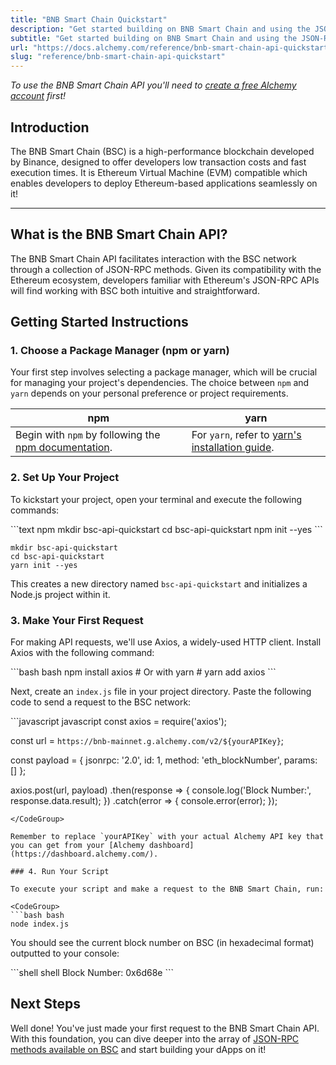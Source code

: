 ```yaml
---
title: "BNB Smart Chain Quickstart"
description: "Get started building on BNB Smart Chain and using the JSON-RPC API"
subtitle: "Get started building on BNB Smart Chain and using the JSON-RPC API"
url: "https://docs.alchemy.com/reference/bnb-smart-chain-api-quickstart"
slug: "reference/bnb-smart-chain-api-quickstart"
---
```


*To use the BNB Smart Chain API you'll need to [create a free Alchemy account](https://dashboard.alchemy.com/signup) first!*

## Introduction

The BNB Smart Chain (BSC) is a high-performance blockchain developed by Binance, designed to offer developers low transaction costs and fast execution times. It is Ethereum Virtual Machine (EVM) compatible which enables developers to deploy Ethereum-based applications seamlessly on it!

***

## What is the BNB Smart Chain API?

The BNB Smart Chain API facilitates interaction with the BSC network through a collection of JSON-RPC methods. Given its compatibility with the Ethereum ecosystem, developers familiar with Ethereum's JSON-RPC APIs will find working with BSC both intuitive and straightforward.

## Getting Started Instructions

### 1. Choose a Package Manager (npm or yarn)

Your first step involves selecting a package manager, which will be crucial for managing your project's dependencies. The choice between `npm` and `yarn` depends on your personal preference or project requirements.

| npm                                                                                                                       | yarn                                                                                                |
| ------------------------------------------------------------------------------------------------------------------------- | --------------------------------------------------------------------------------------------------- |
| Begin with `npm` by following the [npm documentation](https://docs.npmjs.com/downloading-and-installing-node-js-and-npm). | For `yarn`, refer to [yarn's installation guide](https://classic.yarnpkg.com/lang/en/docs/install). |

### 2. Set Up Your Project

To kickstart your project, open your terminal and execute the following commands:

<CodeGroup>
  ```text npm
  mkdir bsc-api-quickstart
  cd bsc-api-quickstart
  npm init --yes
  ```

  ```text yarn
  mkdir bsc-api-quickstart
  cd bsc-api-quickstart
  yarn init --yes
  ```
</CodeGroup>

This creates a new directory named `bsc-api-quickstart` and initializes a Node.js project within it.

### 3. Make Your First Request

For making API requests, we'll use Axios, a widely-used HTTP client. Install Axios with the following command:

<CodeGroup>
  ```bash bash
  npm install axios
  # Or with yarn
  # yarn add axios
  ```
</CodeGroup>

Next, create an `index.js` file in your project directory. Paste the following code to send a request to the BSC network:

<CodeGroup>
  ```javascript javascript
  const axios = require('axios');

  const url = `https://bnb-mainnet.g.alchemy.com/v2/${yourAPIKey}`;

  const payload = {
    jsonrpc: '2.0',
    id: 1,
    method: 'eth_blockNumber',
    params: []
  };

  axios.post(url, payload)
    .then(response => {
      console.log('Block Number:', response.data.result);
    })
    .catch(error => {
      console.error(error);
    });
  ```
</CodeGroup>

Remember to replace `yourAPIKey` with your actual Alchemy API key that you can get from your [Alchemy dashboard](https://dashboard.alchemy.com/).

### 4. Run Your Script

To execute your script and make a request to the BNB Smart Chain, run:

<CodeGroup>
  ```bash bash
  node index.js
  ```
</CodeGroup>

You should see the current block number on BSC (in hexadecimal format) outputted to your console:

<CodeGroup>
  ```shell shell
  Block Number: 0x6d68e
  ```
</CodeGroup>

## Next Steps

Well done! You've just made your first request to the BNB Smart Chain API. With this foundation, you can dive deeper into the array of [JSON-RPC methods available on BSC](/reference/bnb-smart-chain-endpoints) and start building your dApps on it!
